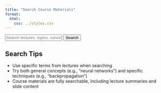 ```yaml
---
title: "Search Course Materials"
format:
  html:
    css: ../styles.css
---
```


<script>
document.addEventListener('DOMContentLoaded', function() {
  // Search functionality
  document.getElementById('search-button').addEventListener('click', performSearch);
  document.getElementById('search-input').addEventListener('keypress', function(e) {
    if (e.key === 'Enter') {
      performSearch();
    }
  });
  
  function performSearch() {
    const searchTerm = document.getElementById('search-input').value.toLowerCase();
    if (searchTerm.length < 2) {
      alert('Please enter at least 2 characters to search');
      return;
    }
    
    const resultsContainer = document.getElementById('search-results');
    resultsContainer.innerHTML = '<p>Searching...</p>';
    
    fetch('../search.json')
      .then(response => response.json())
      .then(data => {
        const results = data.filter(item => 
          (item.title && item.title.toLowerCase().includes(searchTerm)) || 
          (item.section && item.section.toLowerCase().includes(searchTerm)) || 
          (item.text && item.text.toLowerCase().includes(searchTerm))
        );
        
        displayResults(results);
      })
      .catch(error => {
        resultsContainer.innerHTML = '<p>Error searching. Please try again.</p>';
        console.error('Search error:', error);
      });
  }
  
  function displayResults(results) {
    const resultsContainer = document.getElementById('search-results');
    
    if (results.length === 0) {
      resultsContainer.innerHTML = '<p>No results found.</p>';
      return;
    }
    
    let html = '<h3>Search Results</h3><ul>';
    results.forEach(item => {
      html += `<li><a href="${item.href}">${item.title}</a> - ${item.section || 'Main Content'}</li>`;
    });
    html += '</ul>';
    
    resultsContainer.innerHTML = html;
  }
});
</script>

<div class="search-container">
  <input type="text" id="search-input" placeholder="Search lectures, topics, concepts...">
  <button id="search-button">Search</button>
</div>

<div id="search-results">
  <!-- Results will appear here -->
</div>

## Search Tips

- Use specific terms from lectures when searching
- Try both general concepts (e.g., "neural networks") and specific techniques (e.g., "backpropagation")
- Course materials are fully searchable, including lecture summaries and slide content
